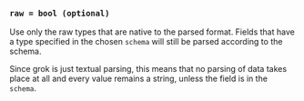 ### `raw = bool (optional)`

Use only the raw types that are native to the parsed format. Fields that have a type
specified in the chosen `schema` will still be parsed according to the schema.

Since grok is just textual parsing, this means that no parsing of data takes place at all
and every value remains a string, unless the field is in the `schema`.
